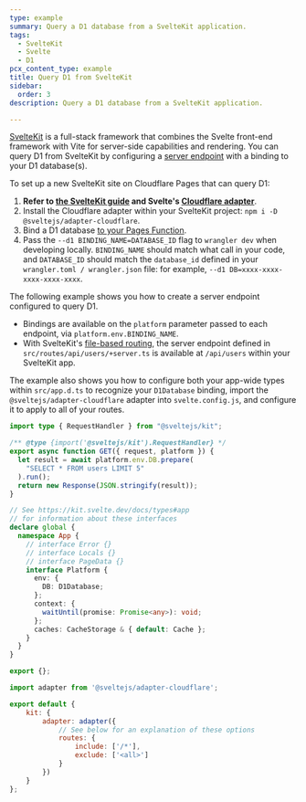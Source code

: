 ```yaml
---
type: example
summary: Query a D1 database from a SvelteKit application.
tags:
  - SvelteKit
  - Svelte
  - D1
pcx_content_type: example
title: Query D1 from SvelteKit
sidebar:
  order: 3
description: Query a D1 database from a SvelteKit application.

---
```



[SvelteKit](https://kit.svelte.dev/) is a full-stack framework that combines the Svelte front-end framework with Vite for server-side capabilities and rendering. You can query D1 from SvelteKit by configuring a [server endpoint](https://kit.svelte.dev/docs/routing#server) with a binding to your D1 database(s).

To set up a new SvelteKit site on Cloudflare Pages that can query D1:

1. **Refer to [the SvelteKit guide](/pages/framework-guides/deploy-a-svelte-kit-site/) and Svelte's [Cloudflare adapter](https://kit.svelte.dev/docs/adapter-cloudflare)**.
2. Install the Cloudflare adapter within your SvelteKit project: `npm i -D @sveltejs/adapter-cloudflare`.
3. Bind a D1 database [to your Pages Function](/pages/functions/bindings/#d1-databases).
4. Pass the `--d1 BINDING_NAME=DATABASE_ID` flag to `wrangler dev` when developing locally. `BINDING_NAME` should match what call in your code, and `DATABASE_ID` should match the `database_id` defined in your `wrangler.toml / wrangler.json` file: for example, `--d1 DB=xxxx-xxxx-xxxx-xxxx-xxxx`.

The following example shows you how to create a server endpoint configured to query D1.

* Bindings are available on the `platform` parameter passed to each endpoint, via `platform.env.BINDING_NAME`.
* With SvelteKit's [file-based routing](https://kit.svelte.dev/docs/routing), the server endpoint defined in `src/routes/api/users/+server.ts` is available at `/api/users` within your SvelteKit app.

The example also shows you how to configure both your app-wide types within `src/app.d.ts` to recognize your `D1Database` binding, import the `@sveltejs/adapter-cloudflare` adapter into `svelte.config.js`, and configure it to apply to all of your routes.

<Tabs> <TabItem label="TypeScript" icon="seti:typescript">

```ts
import type { RequestHandler } from "@sveltejs/kit";

/** @type {import('@sveltejs/kit').RequestHandler} */
export async function GET({ request, platform }) {
  let result = await platform.env.DB.prepare(
    "SELECT * FROM users LIMIT 5"
  ).run();
  return new Response(JSON.stringify(result));
}
```

```ts
// See https://kit.svelte.dev/docs/types#app
// for information about these interfaces
declare global {
  namespace App {
    // interface Error {}
    // interface Locals {}
    // interface PageData {}
    interface Platform {
      env: {
        DB: D1Database;
      };
      context: {
        waitUntil(promise: Promise<any>): void;
      };
      caches: CacheStorage & { default: Cache };
    }
  }
}

export {};
```

```js
import adapter from '@sveltejs/adapter-cloudflare';

export default {
    kit: {
        adapter: adapter({
            // See below for an explanation of these options
            routes: {
                include: ['/*'],
                exclude: ['<all>']
            }
        })
    }
};

```

</TabItem> </Tabs>
